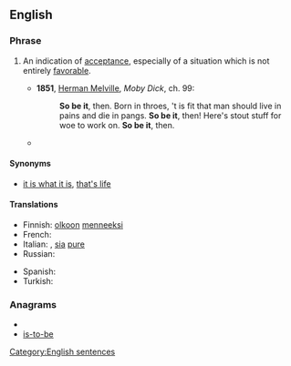 ==English==

===Phrase===
{{infl|en|phrase|head=[[so]] [[be]] [[it]]}}

# {{idiom}} An indication of [[acceptance]], especially of a situation which is not entirely [[favorable]].
#* '''1851''', [[w:Herman Melville|Herman Melville]], ''Moby Dick'', ch. 99:
#*: '''So be it''', then. Born in throes, 't is fit that man should live in pains and die in pangs. '''So be it''', then! Here's stout stuff for woe to work on. '''So be it''', then.
#* {{quote-news|date=February 22|year=2009|title=ABC This Week with George Stephanopoulos|passage=It doesn' t matter which party it is. If the people choose one, a Democrat, then '''so be it'''.}}

====Synonyms====
* {{sense|indication of acceptance}} [[it is what it is]], [[that's life]]

====Translations====
{{trans-top|indication of acceptance}}
* Finnish: [[olkoon]] [[menneeksi]]
* French: {{t+|fr|soit}}
* Italian: {{t-|it|transeat}}, [[sia]] [[pure]]
* Russian: {{t|ru|так и быть|tr=tak i byt’}}
{{trans-mid}}
* Spanish: {{t|es|así sea}}
* Turkish: {{t|tr|öyle olsun}}
{{trans-bottom}}

===Anagrams===
* {{alphagram|beiost}}
* [[is-to-be#English|is-to-be]]

[[Category:English sentences]]